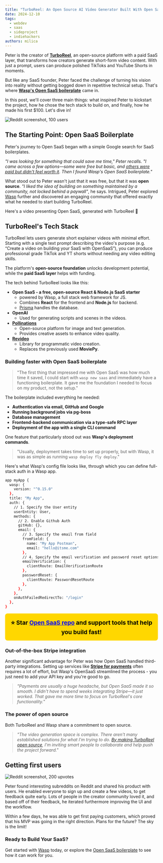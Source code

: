 ```yaml
---
title: "TurboReel: An Open Source AI Video Generator Built With Open SaaS"
date: 2024-12-10
tags:
  - webdev
  - saas
  - sideproject
  - indiehackers
authors: milica
---
```


Peter is the creator of [**TurboReel**](https://turboreelgpt.tech/), an open-source platform with a paid SaaS layer, that transforms how creators generate short-form video content. With just a prompt, users can produce polished TikToks and YouTube Shorts in moments.

But like any SaaS founder, Peter faced the challenge of turning his vision into reality without getting bogged down in repetitive technical setup. That's where [**Wasp's Open SaaS boilerplate**](https://opensaas.sh/) came in.

In this post, we'll cover three main things: what inspired Peter to kickstart the project, how he chose the tech stack to build on, and finally, how he made his first $100. Let's dive in!

<Image src={reddit100Users} alt="Reddit screenshot, 100 users" loading="lazy" />

## The Starting Point: Open SaaS Boilerplate

Peter's journey to Open SaaS began with a simple Google search for SaaS boilerplates. 

*"I was looking for something that could save me time," Peter recalls. "I came across a few options—some were free but basic, and [others were paid but didn't feel worth it](https://docs.opensaas.sh/blog/2024-12-04-open-source-saas-boilerplate-vs-paid/). Then I found Wasp's Open SaaS boilerplate."*

What stood out to Peter wasn't just that it was free, but that it was **open source**. *"I liked the idea of building on something maintained by a community, not locked behind a paywall"*, he says. Intrigued, Peter explored [Wasp](https://wasp-lang.dev/) further and discovered an engaging community that offered exactly what he needed to start building TurboReel.

Here's a video presenting Open SaaS, generated with TurboReel 🐝

<VideoPlayer src={opensaas} lgWidth="45%" />

## TurboReel's Tech Stack

TurboReel lets users generate short explainer videos with minimal effort. Starting with a single text prompt describing the video's purpose (e.g. “Create a video on building your SaaS with OpenSaaS”), you can produce professional grade TikTok and YT shorts without needing any video editing skills.

<VideoPlayer src={studioInterface} lgWidth="100%" />

The platform's **open-source foundation** unlocks development potential, while the **paid SaaS layer** helps with funding. 

The tech behind TurboReel looks like this:

- **Open SaaS - a free, open-source React & Node.js SaaS starter**
    - powered by Wasp, a full stack web framework for JS.
    - Combines **React** for the frontend and **Node.js** for backend.
    - [Prisma](https://www.prisma.io/) handles the database.
- **OpenAI**
    - Used for generating scripts and scenes in the videos.
- [**Pollinations**](https://pollinations.ai/)
    - Open-source platform for image and text generation.
    - Provides creative assets to enhance video quality.
- [**Revideo**](https://re.video/)
    - Library for programmatic video creation.
    - Replaces the previously used **MoviePy**.

### Building faster with Open SaaS boilerplate

> "The first thing that impressed me with Open SaaS was how much time it saved, I could start with `wasp new saas` and immediately have a functioning boilerplate. It gave me the foundation I needed to focus on my product, not the setup."

The boilerplate included everything he needed:

- **Authentication via email, GitHub and Google**
- **Running background jobs via pg-boss**
- **Database management**
- **Frontend-backend communication via a type-safe RPC layer**
- **Deployment of the app with a single CLI command**

One feature that particularly stood out was **Wasp's deployment commands**. 

> "Usually, deployment takes time to set up properly, but with Wasp, it was as simple as running `wasp deploy fly deploy`."


Here's what Wasp's config file looks like, through which you can define full-stack auth in a Wasp app.

```bash
app myApp {
  wasp: {
    version: "^0.15.0"
  },
  title: "My App",
  auth: {
    // 1. Specify the User entity
    userEntity: User,
    methods: {
      // 2. Enable Github Auth
      gitHub: {},
      email: {
        // 3. Specify the email from field
        fromField: {
          name: "My App Postman",
          email: "hello@itsme.com"
        },
        // 4. Specify the email verification and password reset options
        emailVerification: {
          clientRoute: EmailVerificationRoute
        },
        passwordReset: {
          clientRoute: PasswordResetRoute
        },
      },
    },
    onAuthFailedRedirectTo: "/login"
  },
}
```

<div style="background-color: #FFD700; padding: 1rem; text-align: center; font-size: 1.2rem; font-weight: bold; border-radius: 8px; color: black;">
  ⭐️ Star <a href="https://github.com/wasp-lang/open-saas" style="color: #0000FF; text-decoration: underline;">Open SaaS repo</a> and support tools that help you build fast!
</div>

### Out-of-the-box Stripe integration

Another significant advantage for Peter was how Open SaaS handled third-party integrations. Setting up services like [**Stripe for payments**](https://docs.opensaas.sh/guides/payments-integration/) often requires a lot of effort, but Wasp's OpenSaaS streamlined the process - you just need to add your API key and you're good to go.

> *"Payments are usually a huge headache, but Open SaaS made it so smooth. I didn't have to spend weeks integrating Stripe—it just worked. That gave me more time to focus on TurboReel's core functionality.*"


### The power of open source

Both TurboReel and Wasp share a commitment to open source. 

> *"The video generation space is complex. There aren't many established solutions for what I'm trying to do. [By making TurboReel open source](https://github.com/TurboReel), I'm inviting smart people to collaborate and help push the project forward."*


## Getting first users

<Image src={reddit200Upvotes} alt="Reddit screenshot, 200 upvotes" loading="lazy" />

Peter found interesting subreddits on Reddit and shared his product with users. He enabled everyone to sign up and create a few videos, to get feedback quite early. Lots of people in the creator community loved it, and based off of their feedback, he iterated furthermore improving the UI and the workflow. 

Within a few days, he was able to get first paying customers, which proved that his MVP was going in the right direction. Plans for the future? The sky is the limit!

### Ready to Build Your SaaS?

Get started with [Wasp](https://wasp-lang.dev/) today, or explore the [Open SaaS boilerplate](https://opensaas.sh/) to see how it can work for you.